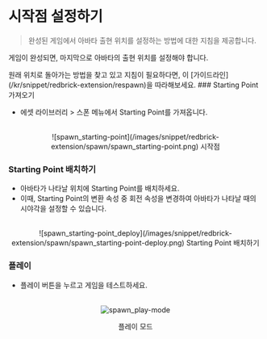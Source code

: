 
# 시작점 설정하기

> 완성된 게임에서 아바타 출현 위치를 설정하는 방법에 대한 지침을 제공합니다.

게임이 완성되면, 마지막으로 아바타의 출현 위치를 설정해야 합니다.

<Callout type="info">
  원래 위치로 돌아가는 방법을 찾고 있고 지침이 필요하다면, 이
  [가이드라인](/kr/snippet/redbrick-extension/respawn)을 따라해보세요.
</Callout>

<Steps>
### Starting Point 가져오기

- 에셋 라이브러리 > 스폰 메뉴에서 Starting Point를 가져옵니다.

<br />
<center>![spawn_starting-point](/images/snippet/redbrick-extension/spawn/spawn_starting-point.png) 시작점</center>

### Starting Point 배치하기

- 아바타가 나타날 위치에 Starting Point를 배치하세요.
- 이때, Starting Point의 변환 속성 중 회전 속성을 변경하여 아바타가 나타날 때의 시야각을 설정할 수 있습니다.

<br />
<center>![spawn_starting-point_deploy](/images/snippet/redbrick-extension/spawn/spawn_starting-point-deploy.png) Starting Point 배치하기</center>

### 플레이

- 플레이 버튼을 누르고 게임을 테스트하세요.

<br />
<center>
  <img src='/images/snippet/redbrick-extension/spawn/spawn_play-mode.gif' alt='spawn_play-mode' loading="lazy" decoding="async" style={{width: '100%'}}/>
  <p style={{margin: '0'}}>플레이 모드</p>
</center>
</Steps>
